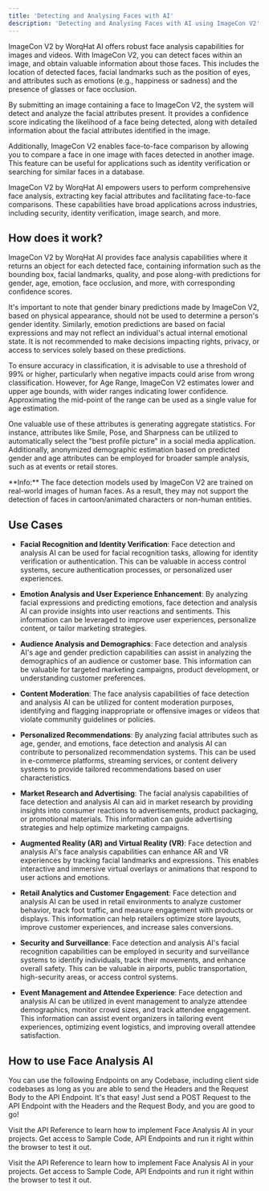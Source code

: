 ```yaml
---
title: 'Detecting and Analysing Faces with AI'
description: 'Detecting and Analysing Faces with AI using ImageCon V2'
---
```


ImageCon V2 by WorqHat AI offers robust face analysis capabilities for images and videos. With ImageCon V2, you can detect faces within an image, and obtain valuable information about those faces. This includes the location of detected faces, facial landmarks such as the position of eyes, and attributes such as emotions (e.g., happiness or sadness) and the presence of glasses or face occlusion.

By submitting an image containing a face to ImageCon V2, the system will detect and analyze the facial attributes present. It provides a confidence score indicating the likelihood of a face being detected, along with detailed information about the facial attributes identified in the image.

Additionally, ImageCon V2 enables face-to-face comparison by allowing you to compare a face in one image with faces detected in another image. This feature can be useful for applications such as identity verification or searching for similar faces in a database.

ImageCon V2 by WorqHat AI empowers users to perform comprehensive face analysis, extracting key facial attributes and facilitating face-to-face comparisons. These capabilities have broad applications across industries, including security, identity verification, image search, and more.


## How does it work?

ImageCon V2 by WorqHat AI provides face analysis capabilities where it returns an object for each
detected face, containing information such as the bounding box, facial landmarks, quality, and
pose along-with predictions for gender, age, emotion, face occlusion, and more, with
corresponding confidence scores.

It's important to note that gender binary predictions made by ImageCon V2, based on physical appearance, should not be used to determine a person's gender identity. Similarly, emotion predictions are based on facial expressions and may not reflect an individual's actual internal emotional state. It is not recommended to make decisions impacting rights, privacy, or access to services solely based on these predictions.

To ensure accuracy in classification, it is advisable to use a threshold of 99% or higher,
particularly when negative impacts could arise from wrong classification. However, for Age Range,
ImageCon V2 estimates lower and upper age bounds, with wider ranges indicating lower confidence. Approximating the mid-point of the range can be used as a single value for age estimation.

One valuable use of these attributes is generating aggregate statistics. For instance, attributes like Smile, Pose, and Sharpness can be utilized to automatically select the "best profile picture" in a social media application. Additionally, anonymized demographic estimation based on predicted gender and age attributes can be employed for broader sample analysis, such as at events or retail stores.

<Info>
  **Info:** The face detection models used by ImageCon V2 are trained on real-world images of
  human faces. As a result, they may not
  support the detection of faces in cartoon/animated characters or non-human entities.
</Info>

## Use Cases

- **Facial Recognition and Identity Verification**: Face detection and analysis AI can be used for facial recognition tasks, allowing for identity verification or authentication. This can be valuable in access control systems, secure authentication processes, or personalized user experiences.

- **Emotion Analysis and User Experience Enhancement**: By analyzing facial expressions and predicting emotions, face detection and analysis AI can provide insights into user reactions and sentiments. This information can be leveraged to improve user experiences, personalize content, or tailor marketing strategies.

- **Audience Analysis and Demographics**: Face detection and analysis AI's age and gender prediction capabilities can assist in analyzing the demographics of an audience or customer base. This information can be valuable for targeted marketing campaigns, product development, or understanding customer preferences.

- **Content Moderation**: The face analysis capabilities of face detection and analysis AI can be utilized for content moderation purposes, identifying and flagging inappropriate or offensive images or videos that violate community guidelines or policies.

- **Personalized Recommendations**: By analyzing facial attributes such as age, gender, and emotions, face detection and analysis AI can contribute to personalized recommendation systems. This can be used in e-commerce platforms, streaming services, or content delivery systems to provide tailored recommendations based on user characteristics.

- **Market Research and Advertising**: The facial analysis capabilities of face detection and analysis AI can aid in market research by providing insights into consumer reactions to advertisements, product packaging, or promotional materials. This information can guide advertising strategies and help optimize marketing campaigns.

- **Augmented Reality (AR) and Virtual Reality (VR)**: Face detection and analysis AI's face analysis capabilities can enhance AR and VR experiences by tracking facial landmarks and expressions. This enables interactive and immersive virtual overlays or animations that respond to user actions and emotions.

- **Retail Analytics and Customer Engagement**: Face detection and analysis AI can be used in retail environments to analyze customer behavior, track foot traffic, and measure engagement with products or displays. This information can help retailers optimize store layouts, improve customer experiences, and increase sales conversions.

- **Security and Surveillance**: Face detection and analysis AI's facial recognition capabilities can be employed in security and surveillance systems to identify individuals, track their movements, and enhance overall safety. This can be valuable in airports, public transportation, high-security areas, or access control systems.

- **Event Management and Attendee Experience**: Face detection and analysis AI can be utilized in event management to analyze attendee demographics, monitor crowd sizes, and track attendee engagement. This information can assist event organizers in tailoring event experiences, optimizing event logistics, and improving overall attendee satisfaction.

## How to use Face Analysis AI

You can use the following Endpoints on any Codebase, including client side codebases as long as
you are able to send the Headers and the Request Body to the API Endpoint. It's that easy! Just
send a POST Request to the API Endpoint with the Headers and the Request Body, and you are good to go!

Visit the API Reference to learn how to implement Face Analysis AI in your projects. Get access to Sample
Code, API Endpoints and run it right within the browser to test it out.

<Card title="View API Reference to Implement" icon="link" iconType="duotone" color="#ea5a0c"
      href="/api-reference/image-analysis/face-analysis">
  Visit the API Reference to learn how to implement Face Analysis AI in your projects. Get
  access to
  Sample Code, API Endpoints and run it right within the browser to test it out.
</Card>

